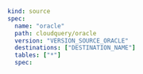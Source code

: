 ```yaml copy
kind: source
spec:
  name: "oracle"
  path: cloudquery/oracle
  version: "VERSION_SOURCE_ORACLE"
  destinations: ["DESTINATION_NAME"]
  tables: ["*"]
  spec:
```